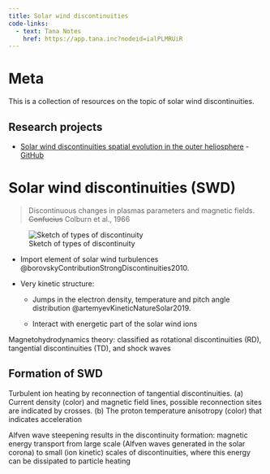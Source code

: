 ```yaml
---
title: Solar wind discontinuities
code-links:
  - text: Tana Notes
    href: https://app.tana.inc?nodeid=ialPLMRUiR
---
```


# Meta

This is a collection of resources on the topic of solar wind discontinuities.

## Research projects

- [Solar wind discontinuities spatial evolution in the outer heliosphere](https://beforerr.github.io/ids_spatial_evolution_juno/) - [GitHub](https://github.com/Beforerr/ids_spatial_evolution_juno)


# Solar wind discontinuities (SWD)

> Discontinuous changes in plasmas parameters and magnetic fields. ~~Confucius~~ Colburn et al., 1966

![Sketch of types of discontinuity](../figures/discontinuity.jpeg)

- Import element of solar wind turbulences @borovskyContributionStrongDiscontinuities2010.

- Very kinetic structure:

  - Jumps in the electron density, temperature and pitch angle distribution @artemyevKineticNatureSolar2019.

  - Interact with energetic part of the solar wind ions

::: {.notes}
Magnetohydrodynamics theory: classified as rotational discontinuities (RD), tangential discontinuities (TD), and shock waves
:::


## Formation of SWD

Turbulent ion heating by reconnection of tangential discontinuities. (a) Current density (color) and magnetic field lines, possible reconnection sites are indicated by crosses. (b) The proton temperature anisotropy (color) that indicates acceleration

Alfven wave steepening results in the discontinuity formation: magnetic energy transport from large scale (Alfven waves generated in the solar corona) to small (ion kinetic) scales of discontinuities, where this energy can be dissipated to particle heating